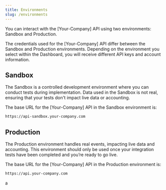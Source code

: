 ```yaml
---
title: Environments
slug: /environments
---
```



You can interact with the [Your-Company] API using two environments: Sandbox and Production. 

<Callout type="warning" title="Credentials">
The credentials used for the [Your-Company] API differ between the Sandbox and Production environments. Depending on the environment you select within the Dashboard, you will receive different API keys and account information.
</Callout>

## Sandbox

The Sandbox is a controlled development environment where you can conduct tests during implementation. Data used in the Sandbox is not real, ensuring that your tests don't impact live data or accounting.

The base URL for the [Your-Company] API in the Sandbox environment is:

```md
https://api-sandbox.your-company.com
```

## Production

The Production environment handles real events, impacting live data and accounting. This environment should only be used once your integration tests have been completed and you’re ready to go live.

The base URL for the [Your-Company] API in the Production environment is:

```md
https://api.your-company.com
```

a